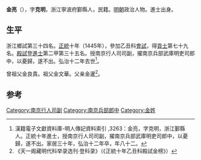 '''金亮'''（{{bd|1418年||1499年}}），字'''克明'''，浙江寧波府鄞縣人，民籍。[[明朝|明朝]]政治人物。進士出身。

== 生平 ==
浙江鄉試第三十四名。[[正统_(年号)|正統]]十年（1445年），參加乙丑科[[會試|會試]]，得[[貢士|貢士]]第七十九名。[[殿試|殿試]]登[[進士|進士]]第二甲第三十五名。授南京行人司司副，擢南京兵部武庫明吏司郎中，以憂歸，遂不出。弘治十二年去世<ref>漢籍電子文獻資料庫-明人傳記資料索引 ,3263：金亮，字克明，浙江鄞縣人。正統十年進士，授南京行人司司副，擢南京兵部武庫明吏司郎中，以憂歸，遂不出。家居三十年，弘治十二年卒，年八十二。</ref>。

曾祖父金良貴。祖父金文華。父亲金暹<ref>《天一阁藏明代科举录选刊·登科录》（《正統十年乙丑科殿試金榜》）</ref>。

==参考==
{{reflist}}

{{明朝人物小作品}}
{{正統十年乙丑科殿試金榜}}

[[Category:南京行人司副|Category:南京行人司副]]
[[Category:南京兵部郎中|Category:南京兵部郎中]]
[[Category:金姓|Category:金姓]]